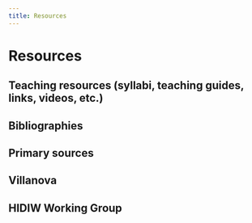 ```yaml
---
title: Resources
---
```


# Resources

## Teaching resources (syllabi, teaching guides, links, videos, etc.)

## Bibliographies

## Primary sources

## Villanova

## HIDIW Working Group

